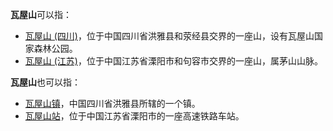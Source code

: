 '''瓦屋山'''可以指：
*[[瓦屋山_(四川)|瓦屋山 (四川)]]，位于中国四川省洪雅县和荥经县交界的一座山，设有瓦屋山国家森林公园。
*[[瓦屋山_(江苏)|瓦屋山 (江苏)]]，位于中国江苏省溧阳市和句容市交界的一座山，属茅山山脉。
'''瓦屋山'''也可以指：
*[[瓦屋山镇|瓦屋山镇]]，中国四川省洪雅县所辖的一个镇。
*[[瓦屋山站|瓦屋山站]]，位于中国江苏省溧阳市的一座高速铁路车站。
{{disambig|Cat=三字中国地名消歧义}}